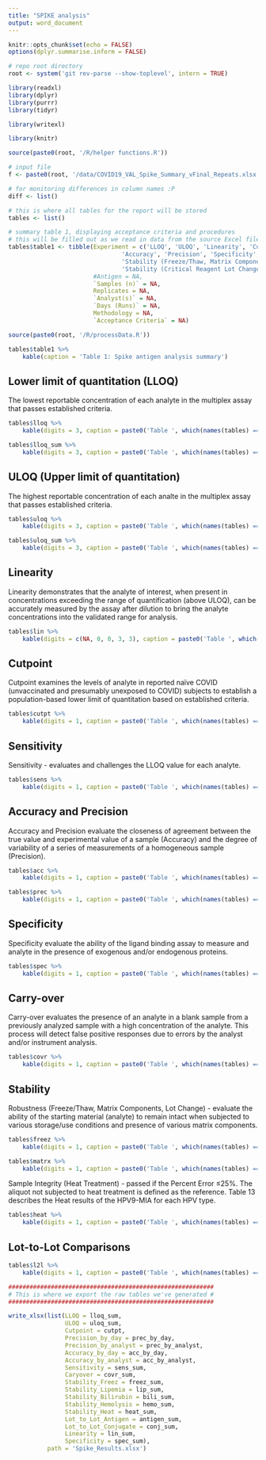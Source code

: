 ```yaml
---
title: "SPIKE analysis"
output: word_document
---
```


```r
knitr::opts_chunk$set(echo = FALSE)
options(dplyr.summarise.inform = FALSE)

# repo root directory
root <- system('git rev-parse --show-toplevel', intern = TRUE)

library(readxl)
library(dplyr)
library(purrr)
library(tidyr)

library(writexl)

library(knitr)

source(paste0(root, '/R/helper functions.R'))

# input file
f <- paste0(root, '/data/COVID19_VAL_Spike_Summary_vFinal_Repeats.xlsx')

# for monitoring differences in column names :P
diff <- list()

# this is where all tables for the report will be stored
tables <- list()

# summary table 1, displaying acceptance criteria and procedures
# this will be filled out as we read in data from the source Excel file
tables$table1 <- tibble(Experiment = c('LLOQ', 'ULOQ', 'Linearity', 'Cutpoint', 'Sensitivity (LLOQ Challenge)',
                                'Accuracy', 'Precision', 'Specificity', 'Carry-over', 
                                'Stability (Freeze/Thaw, Matrix Components, Sample Integrity)',
                                'Stability (Critical Reagent Lot Change)'),
                        #Antigen = NA,
                        `Samples (n)` = NA,
                        Replicates = NA,
                        `Analyst(s)` = NA,
                        `Days (Runs)` = NA,
                        Methodology = NA,
                        `Acceptance Criteria` = NA)

source(paste0(root, '/R/processData.R'))
```

```r
tables$table1 %>%
    kable(caption = 'Table 1: Spike antigen analysis summary')
```


## Lower limit of quantitation (LLOQ)

The lowest reportable concentration of each analyte in the multiplex assay that passes established criteria.

```r
tables$lloq %>%
    kable(digits = 3, caption = paste0('Table ', which(names(tables) == 'lloq'), ': The lowest concentration for each sample, assay and analyst, based on the Percent Error ≤ 50% and within Dilution CV (replicates) ≤ 30%. The concentration units are represented as Arbitrary Units (AU)/mL.'))
```

```r
tables$lloq_sum %>%
    kable(digits = 3, caption = paste0('Table ', which(names(tables) == 'lloq_sum'), ': Statistics describing LLOQ statistics for each assay. The concentration units are represented as Arbitrary Units (AU)/mL.'))
```


## ULOQ (Upper limit of quantitation)

The highest reportable concentration of each analte in the multiplex assay that passes established criteria.

```r
tables$uloq %>%
    kable(digits = 3, caption = paste0('Table ', which(names(tables) == 'uloq'), ': The highest concentration for each sample, assay and analyst, based on the Percent Error ≤ 50% and within Dilution CV (replicates) ≤ 30%. The concentration units are represented as Arbitrary Units (AU)/mL.'))
```

```r
tables$uloq_sum %>%
    kable(digits = 3, caption = paste0('Table ', which(names(tables) == 'uloq_sum'), ': Statistics describing ULOQ statistics for each assay. The concentration units are represented as Arbitrary Units (AU)/mL.'))
```


## Linearity

Linearity demonstrates that the analyte of interest, when present in concentrations exceeding the range of quantification (above ULOQ), can be accurately measured by the assay after dilution to bring the analyte concentrations into the validated range for analysis.

```r
tables$lin %>%
    kable(digits = c(NA, 0, 0, 3, 3), caption = paste0('Table ', which(names(tables) == 'lin'), ': Linearity statistics for each Assay, including: minimum and maximum number of replicates passing acceptance criteria (Percent Error ≤ 50% and CV ≤ 30%), and minimum and maximum correlation coefficients.'))
```

## Cutpoint

Cutpoint examines the levels of analyte in reported naïve COVID (unvaccinated and presumably unexposed to COVID) subjects to establish a population-based lower limit of quantitation based on established criteria.

```r
tables$cutpt %>%
    kable(digits = 1, caption = paste0('Table ', which(names(tables) == 'cutpt'), ': 95th percentile of the distribution of COVID naïve samples.'))
```

## Sensitivity

Sensitivity - evaluates and challenges the LLOQ value for each analyte.

```r
tables$sens %>%
    kable(digits = 1, caption = paste0('Table ', which(names(tables) == 'spec'), ': Sensitivity data. Using the criteria that the lowest concentration for each sample was based on the Percent Error ≤50% and Within Dilution CV (replicates) ≤30%.'))
```

## Accuracy and Precision

Accuracy and Precision evaluate the closeness of agreement between the true value and experimental value of a sample (Accuracy) and the degree of variability of a series of measurements of a homogeneous sample (Precision).

```r
tables$acc %>%
    kable(digits = 1, caption = paste0('Table ', which(names(tables) == 'acc'), ': Percent Error and RSD for each sample. ACC_L1 sample was defined as the true value. Percent Error ≤ 25% threshold was used to define at which concentrations the assay may be deemed accurate.'))
```

```r
tables$prec %>%
    kable(digits = 1, caption = paste0('Table ', which(names(tables) == 'prec'), ': Intra/Inter-Day and Inter-Analyst precision. Percent Error ≤ 25% threshold was used to define at which concentrations the assay may be deemed accurate.'))
```

## Specificity

Specificity evaluate the ability of the ligand binding assay to measure and analyte in the presence of exogenous and/or endogenous proteins.

```r
tables$spec %>%
    kable(digits = 1, caption = paste0('Table ', which(names(tables) == 'spec'), ': Specificity.'))
```

## Carry-over

Carry-over evaluates the presence of an analyte in a blank sample from a previously analyzed sample with a high concentration of the analyte. This process will detect false positive responses due to errors by the analyst and/or instrument analysis.

```r
tables$covr %>%
    kable(digits = 1, caption = paste0('Table ', which(names(tables) == 'covr'), ': Carry-over results for spike assay. The assay Carry-over passed if the percent error ≤25% (replicates) for both samples, and the negative sample is ≤LLOQ.'))
```

## Stability

Robustness (Freeze/Thaw, Matrix Components, Lot Change) - evaluate the ability of the starting material (analyte) to remain intact when subjected to various storage/use conditions and presence of various matrix components.

```r
tables$freez %>%
    kable(digits = 1, caption = paste0('Table ', which(names(tables) == 'freez'), ': Freeze/Thaw results. Passed if the Percent Error ≤25% (1X Freeze/thaw aliquot is the reference).'))
```

```r
tables$matrx %>%
    kable(digits = 1, caption = paste0('Table ', which(names(tables) == 'matrx'), ': Matrix Components results. Passed if the Percent Error ≤25%. The aliquot without matrix is defined as the reference.'))
```

Sample Integrity (Heat Treatment) - passed if the Percent Error ≤25%. The aliquot not subjected to heat treatment is defined as the reference. Table 13 describes the Heat results of the HPV9-MIA for each HPV type.

```r
tables$heat %>%
    kable(digits = 1, caption = paste0('Table ', which(names(tables) == 'heat'), ': Sample Integrity (Heat Treatment). Passed if the Percent Error ≤25%. The aliquot not subjected to heat treatment is defined as the reference.'))
```


## Lot-to-Lot Comparisons


```r
tables$l2l %>%
    kable(digits = 1, caption = paste0('Table ', which(names(tables) == 'l2l'), ': Critical Reagent Lot Change. Passed if the Percent Error ≤25%. Lot A is defined as the reference. The total number of seropositive results with a Percent Error ≤25% is shown. The Lot passes if 80% of the seropositive samples (ex., 26 of the 32) have a Percent Error ≤25%. All samples below the LLOQ were excluded from analysis.'))
```


```r
##########################################################
# This is where we export the raw tables we've generated #
##########################################################

write_xlsx(list(LLOQ = lloq_sum,
                ULOQ = uloq_sum,
                Cutpoint = cutpt,
                Precision_by_day = prec_by_day,
                Precision_by_analyst = prec_by_analyst,
                Accuracy_by_day = acc_by_day,
                Accuracy_by_analyst = acc_by_analyst,
                Sensitivity = sens_sum,
                Caryover = covr_sum,
                Stability_Freez = freez_sum,
                Stability_Lipemia = lip_sum,
                Stability_Bilirubin = bili_sum,
                Stability_Hemolysis = hemo_sum,
                Stability_Heat = heat_sum,
                Lot_to_Lot_Antigen = antigen_sum,
                Lot_to_Lot_Conjugate = conj_sum,
                Linearity = lin_sum,
                Specificity = spec_sum),
           path = 'Spike_Results.xlsx')

```